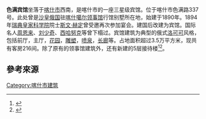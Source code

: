 '''色满宾馆'''坐落于[[喀什市|喀什市]]西南，是喀什市的一座三星级宾馆。位于喀什市色满路337号。此处曾是[[沙皇俄国|沙皇俄国]]驻[[喀什噶尔|喀什噶尔]][[领事馆|领事馆]]行馆别墅所在地，始建于1890年。1894年[[瑞典皇家科学院|瑞典皇家科学院]]院士[[斯文·赫定|斯文·赫定]]曾受邀再次参加宴会。建国后改建为宾馆。国际名人[[周恩来|周恩来]]、[[刘少奇|刘少奇]]、[[西哈努克|西哈努克]]等曾下榻过。宾馆建筑为典型的俄式[[洛可可|洛可可]]风格，包括前厅，主厅，[[花园|花园]]，[[雕塑|雕塑]]，[[喷泉|喷泉]]，[[长廊|长廊]]等。占地面积超过3.5万平方米，现共有客房216间。除了原有的领事馆建筑外，还有新建的5层接待楼<ref>{{cite news |author1=帕蒂曼 |title=色满宾馆：沉淀喀什深度的记忆 |work=[[新疆经济报|新疆经济报]] |issue=第T04版:历史钩沉 |date=2016-12-09}}</ref><ref>{{cite journal |author1=李立兴 |title=喀什色满宾馆接待楼 |journal=世界建筑导报 |date=1995 |issue=02 |page=24}}</ref>。
==參考來源==
{{reflist}}

[[Category:喀什市建筑|Category:喀什市建筑]]